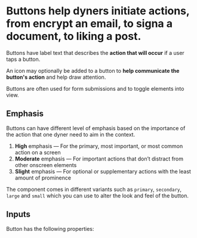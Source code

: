 

<Meta of={DyneButton} />

# Buttons help dyners initiate actions, from encrypt an email, to signa a document, to liking a post.

Buttons have label text that describes the **action that will occur** if a user taps a button.

An icon may optionally be added to a button to **help communicate the button's action** and help draw attention.

Buttons are often used for form submissions and to toggle elements into view.

## Emphasis

Buttons can have different level of emphasis based on the importance of the action that one dyner need to aim in the context.

1. **High** emphasis — For the primary, most important, or most common action on a screen
1. **Moderate** emphasis — For important actions that don’t distract from other onscreen elements
1. **Slight** emphasis — For optional or supplementary actions with the least amount of prominence

The component comes in different variants such as `primary`, `secondary`, `large` and `small` which you can use to alter the look and feel of the button.

## Inputs

Button has the following properties:

<Controls />

<Stories />

